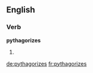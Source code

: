 ==English==

===Verb===
'''pythagorizes'''

# {{en-third-person singular of|pythagorize}}

[[de:pythagorizes]]
[[fr:pythagorizes]]